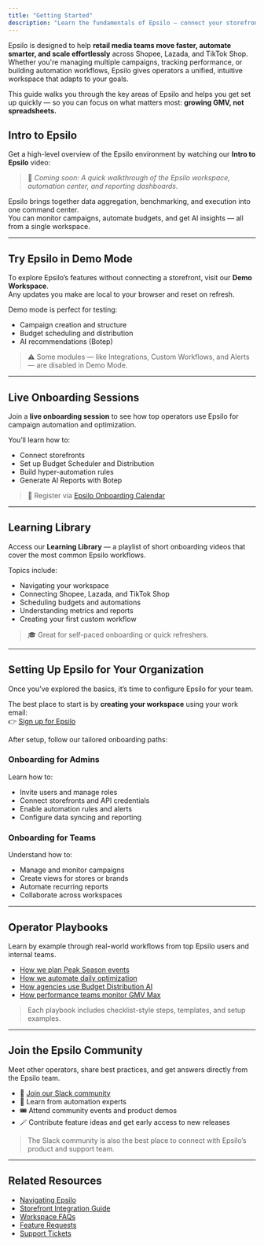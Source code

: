 ```yaml
---
title: "Getting Started"
description: "Learn the fundamentals of Epsilo — connect your storefronts, set up automations, and start optimizing campaigns in minutes."
---
```


Epsilo is designed to help **retail media teams move faster, automate smarter, and scale effortlessly** across Shopee, Lazada, and TikTok Shop.\
Whether you're managing multiple campaigns, tracking performance, or building automation workflows, Epsilo gives operators a unified, intuitive workspace that adapts to your goals.

This guide walks you through the key areas of Epsilo and helps you get set up quickly — so you can focus on what matters most: **growing GMV, not spreadsheets.**

## Intro to Epsilo

Get a high-level overview of the Epsilo environment by watching our **Intro to Epsilo** video:

> 🎥 _Coming soon: A quick walkthrough of the Epsilo workspace, automation center, and reporting dashboards._

Epsilo brings together data aggregation, benchmarking, and execution into one command center.\
You can monitor campaigns, automate budgets, and get AI insights — all from a single workspace.

---

## Try Epsilo in Demo Mode

To explore Epsilo’s features without connecting a storefront, visit our **Demo Workspace**.\
Any updates you make are local to your browser and reset on refresh.

Demo mode is perfect for testing:

- Campaign creation and structure
- Budget scheduling and distribution
- AI recommendations (Botep)

> ⚠️ Some modules — like Integrations, Custom Workflows, and Alerts — are disabled in Demo Mode.

---

## Live Onboarding Sessions

Join a **live onboarding session** to see how top operators use Epsilo for campaign automation and optimization.

You’ll learn how to:

- Connect storefronts
- Set up Budget Scheduler and Distribution
- Build hyper-automation rules
- Generate AI Reports with Botep

> 📅 Register via [Epsilo Onboarding Calendar](https://calendly.com/alex-vo/meeting-with-alex?back=1)

---

## Learning Library

Access our **Learning Library** — a playlist of short onboarding videos that cover the most common Epsilo workflows.

Topics include:

- Navigating your workspace
- Connecting Shopee, Lazada, and TikTok Shop
- Scheduling budgets and automations
- Understanding metrics and reports
- Creating your first custom workflow

> 🎓 Great for self-paced onboarding or quick refreshers.

---

## Setting Up Epsilo for Your Organization

Once you’ve explored the basics, it’s time to configure Epsilo for your team.

The best place to start is by **creating your workspace** using your work email:\
👉 [Sign up for Epsilo](https://next.epsilo.ai/signup)

After setup, follow our tailored onboarding paths:

### Onboarding for Admins

Learn how to:

- Invite users and manage roles
- Connect storefronts and API credentials
- Enable automation rules and alerts
- Configure data syncing and reporting

### Onboarding for Teams

Understand how to:

- Manage and monitor campaigns
- Create views for stores or brands
- Automate recurring reports
- Collaborate across workspaces

---

## Operator Playbooks

Learn by example through real-world workflows from top Epsilo users and internal teams.

- [How we plan Peak Season events](../playbooks/peak-season-management)
- [How we automate daily optimization](../playbooks/basic-guide)
- [How agencies use Budget Distribution AI](../features/decide/budget-distribution)
- [How performance teams monitor GMV Max](../playbooks/gmv-max-features)

> Each playbook includes checklist-style steps, templates, and setup examples.

---

## Join the Epsilo Community

Meet other operators, share best practices, and get answers directly from the Epsilo team.

- 💬 [Join our Slack community](https://epsilo.ai/community)
- 🧠 Learn from automation experts
- 🎟️ Attend community events and product demos
- 🪄 Contribute feature ideas and get early access to new releases

> The Slack community is also the best place to connect with Epsilo’s product and support team.

---

## Related Resources

- [Navigating Epsilo](./navigating-epsilo)
- [Storefront Integration Guide](./storefront-integration)
- [Workspace FAQs](./workspace-faqs)
- [Feature Requests](./feature-requests)
- [Support Tickets](./support-tickets)